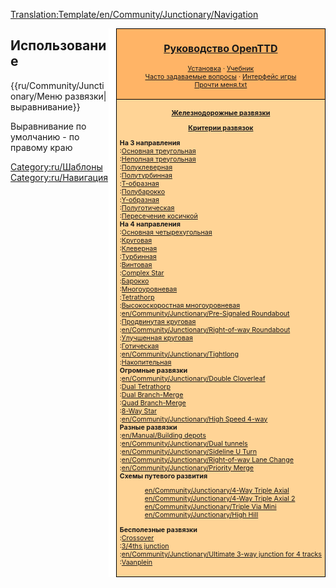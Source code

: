 <noinclude>[[Translation:Template/en/Community/Junctionary/Navigation]]</noinclude><noinclude></noinclude><div style="float:right; padding-left:12px; background:#ffffff;">
<div style="border:1px solid #000000; background:#ffb466; padding:5px; -moz-border-radius-topleft:5px; -moz-border-radius-topright:5px; font-size: 12pt;">
<center><strong><font size="3">[[ru/Manual/Main Page|Руководство OpenTTD]]</font></strong></center>
<div style="font-size: 8pt; text-align: center;">
[[ru/Manual/Установка|Установка]] &middot; 
[[ru/Manual/Tutorial/Main Page|Учебник]]<br />
[[ru/Archive/Community/Часто задаваемые вопросы|Часто задаваемые вопросы]] &middot; 
[[ru/Manual/Интерфейс игры|Интерфейс игры]]<br />
[[ru/Прочти меня.txt|Прочти меня.txt]]
</div>
</div>
<div style="border:1px solid black; border-top-width: 0px; background:#ffd496; padding:5px; -moz-border-radius-bottomleft:5px; -moz-border-radius-bottomright:8px; font-size: 8pt;">

<center>'''[[ru/Community/Junctionary/Main Page|Железнодорожные развязки]]'''</center>
<center>'''[[ru/Community/Junctionary/Критерии развязок|Критерии развязок]]'''</center>

'''На 3 направления'''<br>
:[[ru/Community/Junctionary/Основная тройная|Основная треугольная]]<br>
:[[ru/Community/Junctionary/Неполная треугольная|Неполная треугольная]]<br>
:[[ru/Community/Junctionary/Полуклеверная|Полуклеверная]]<br>
:[[ru/Community/Junctionary/Полутурбинная|Полутурбинная]]<br>
:[[ru/Community/Junctionary/T-образная|T-образная]]<br>
:[[ru/Community/Junctionary/Полубарокко|Полубарокко]]<br>
:[[ru/Community/Junctionary/Y-образная|Y-образная]]<br>
:[[ru/Community/Junctionary/Полуготическая|Полуготическая]]<br>
:[[ru/Community/Junctionary/Пересечение косичкой|Пересечение косичкой]]<br>

'''На 4 направления'''<br>
:[[ru/Community/Junctionary/Основная четырехугольная|Основная четырехугольная]]<br>
:[[ru/Community/Junctionary/Круговая|Круговая]]<br>
:[[ru/Community/Junctionary/Клеверная|Клеверная]]<br>
:[[ru/Community/Junctionary/Турбинная|Турбинная]]<br>
:[[ru/Community/Junctionary/Винтовая|Винтовая]]<br>
:[[en/Community/Junctionary/Complex Star Junction|Complex Star]]<br>
:[[ru/Community/Junctionary/Барокко|Барокко]]<br>
:[[ru/Community/Junctionary/Многоуровневая|Многоуровневая]]<br>
:[[en/Community/Junctionary/Tetrathorp-Junction|Tetrathorp]]<br>
:[[ru/Community/Junctionary/Высокоскоростная многоуровневая|Высокоскоростная многоуровневая]]<br>
:[[en/Community/Junctionary/Pre-Signaled Roundabout]]<br>
:[[ru/Community/Junctionary/Продвинутая круговая|Продвинутая круговая]]<br>
:[[en/Community/Junctionary/Right-of-way Roundabout]]<br>
:[[ru/Community/Junctionary/Улучшенная круговая|Улучшенная круговая]]<br>
:[[ru/Community/Junctionary/Готическая|Готическая]]<br>
:[[en/Community/Junctionary/Tightlong]]<br>
:[[ru/Community/Junctionary/Накопительная|Накопительная]]<br>

'''Огромные развязки'''<br>
:[[en/Community/Junctionary/Double Cloverleaf]]<br>
:[[en/Community/Junctionary/Dual Tetrathorp-Junction|Dual Tetrathorp]]<br>
:[[en/Community/Junctionary/Dual Branch-Merge Junction|Dual Branch-Merge]]<br>
:[[en/Community/Junctionary/Quad Branch-Merge Junction|Quad Branch-Merge]]<br>
:[[en/Community/Junctionary/8 way Star Junction|8-Way Star]]<br>
:[[en/Community/Junctionary/High Speed 4-way]]<br>

'''Разные развязки'''<br>
:[[en/Manual/Building depots]]<br>
:[[en/Community/Junctionary/Dual tunnels]]<br>
:[[en/Community/Junctionary/Sideline U Turn]]<br>
:[[en/Community/Junctionary/Right-of-way Lane Change]]<br>
:[[en/Community/Junctionary/Priority Merge]]<br>

'''Схемы путевого развития'''
:[[en/Community/Junctionary/4-Way Triple Axial]]<br>
:[[en/Community/Junctionary/4-Way Triple Axial 2]]<br>
:[[en/Community/Junctionary/Triple Via Mini]]<br>
:[[en/Community/Junctionary/High Hill]]<br>

'''Бесполезные развязки'''<br>
:[[en/Community/Junctionary/Crossover-Junction|Crossover]]<br>
:[[en/Community/Junctionary/3∕4ths junction|3/4ths junction]]<br>
:[[en/Community/Junctionary/Ultimate 3-way junction for 4 tracks]]<br>
:[[ru/Archive/Unmapped/Vaanplein|Vaanplein]]<br>

</div>
</div>
<noinclude>


==Использование==
<nowiki>{{ru/Community/Junctionary/Меню развязки|выравнивание}}</nowiki>

Выравнивание по умолчанию - по правому краю
[[Category:ru/Шаблоны]][[Category:ru/Навигация]]
</noinclude>